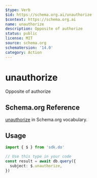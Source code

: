 ```yaml
---
$type: Verb
$id: https://schema.org.ai/unauthorize
$context: https://schema.org.ai
name: unauthorize
description: Opposite of authorize
status: public
license: MIT
source: schema.org
schemaVersion: '14.0'
category: Action
---
```


# unauthorize

Opposite of authorize

## Schema.org Reference

[unauthorize](https://schema.org/AuthorizeAction) in Schema.org vocabulary.

## Usage

```typescript
import { $ } from 'sdk.do'

// Use this type in your code
const result = await db.query({
  subject: $.unauthorize,
})
```
